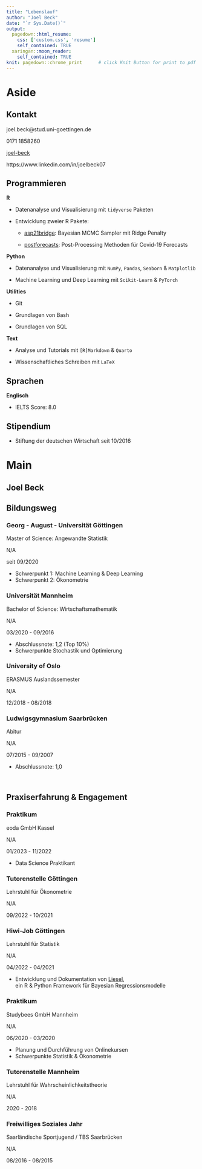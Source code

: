 ```yaml
---
title: "Lebenslauf"
author: "Joel Beck"
date: "`r Sys.Date()`"
output:
  pagedown::html_resume:
    css: ['custom.css', 'resume']
    self_contained: TRUE
  xaringan::moon_reader:
    self_contained: TRUE
knit: pagedown::chrome_print      # click Knit Button for print to pdf
---
```



Aside
================================================================================




Kontakt {#contact}
--------------------------------------------------------------------------------

<i class="fa fa-envelope"></i> joel.beck@stud.uni-goettingen.de

<i class="fas fa-phone"></i> 0171 1858260

<i class="fab fa-github"></i> [joel-beck](https://github.com/joel-beck)

<i class="fab fa-linkedin"></i> https://www.linkedin.com/in/joelbeck07


Programmieren {#programming}
-------------------------------------------------------------------

**R**

  - Datenanalyse und Visualisierung mit `tidyverse` Paketen

  - Entwicklung zweier R Pakete:

      - [asp21bridge](https://github.com/joel-beck/asp21bridge): Bayesian MCMC Sampler mit Ridge Penalty

      - [postforecasts](https://github.com/nikosbosse/post-processing-forecasts): Post-Processing Methoden für Covid-19 Forecasts


**Python**

  - Datenanalyse und Visualisierung mit `NumPy`, `Pandas`, `Seaborn` & `Matplotlib`

  - Machine Learning und Deep Learning mit `Scikit-Learn` & `PyTorch`


**Utilities**

  - Git

  - Grundlagen von Bash

  - Grundlagen von SQL


**Text**

  - Analyse und Tutorials mit `[R]Markdown` & `Quarto`

  - Wissenschaftliches Schreiben mit `LaTeX`


Sprachen {#language}
-------------------------------------------------------------------

**Englisch**

  - IELTS Score: 8.0


Stipendium {#scholarship}
-------------------------------------------------------------------

  - Stiftung der deutschen Wirtschaft seit 10/2016




Main
================================================================================




Joel Beck {#title}
---------------------------------------------------------------------------------




Bildungsweg {data-icon=graduation-cap data-concise=true}
---------------------------------------------------------------------------------


### Georg - August - Universität Göttingen

Master of Science: Angewandte Statistik

N/A <!-- do not display location marker -->

seit 09/2020

- Schwerpunkt 1: Machine Learning & Deep Learning
- Schwerpunkt 2: Ökonometrie


### Universität Mannheim

Bachelor of Science: Wirtschaftsmathematik

N/A

03/2020 - 09/2016

- Abschlussnote: 1,2 (Top 10%)
- Schwerpunkte Stochastik und Optimierung


### University of Oslo

ERASMUS Auslandssemester

N/A

12/2018 - 08/2018


### Ludwigsgymnasium Saarbrücken

Abitur

N/A

07/2015 - 09/2007

- Abschlussnote: 1,0


<br> <!-- vergrößert Abstand -->



Praxiserfahrung & Engagement {data-icon=chalkboard-teacher}
---------------------------------------------------------------------------------

### Praktikum

eoda GmbH Kassel

N/A

01/2023 - 11/2022

- Data Science Praktikant


### Tutorenstelle Göttingen

Lehrstuhl für Ökonometrie

N/A

09/2022 - 10/2021


### Hiwi-Job Göttingen

Lehrstuhl für Statistik

N/A

04/2022 - 04/2021

- Entwicklung und Dokumentation von [Liesel](https://github.com/liesel-devs/liesel), \
ein R & Python Framework für Bayesian Regressionsmodelle


### Praktikum

Studybees GmbH Mannheim

N/A

06/2020 - 03/2020

- Planung und Durchführung von Onlinekursen
- Schwerpunkte Statistik & Ökonometrie



### Tutorenstelle Mannheim

Lehrstuhl für Wahrscheinlichkeitstheorie

N/A

2020 - 2018



### Freiwilliges Soziales Jahr

Saarländische Sportjugend / TBS Saarbrücken

N/A

08/2016 - 08/2015

<br> <!-- verlängert blaue timeline -->
